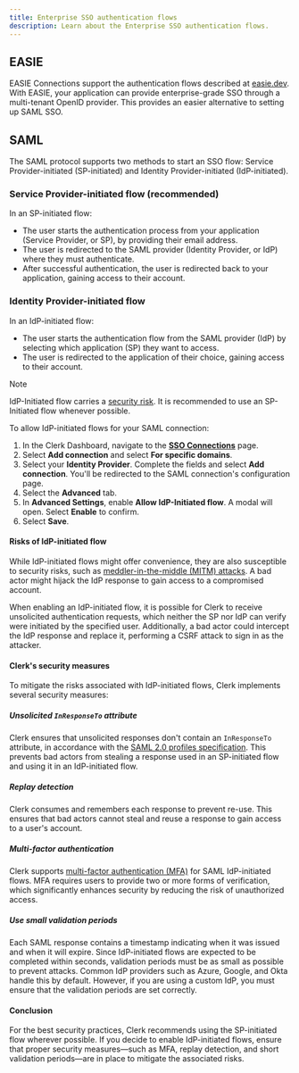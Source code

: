 ```yaml
---
title: Enterprise SSO authentication flows
description: Learn about the Enterprise SSO authentication flows.
---
```


## EASIE

EASIE Connections support the authentication flows described at [easie.dev](https://easie.dev). With EASIE, your application can provide enterprise-grade SSO through a multi-tenant OpenID provider. This provides an easier alternative to setting up SAML SSO.

## SAML

The SAML protocol supports two methods to start an SSO flow: Service Provider-initiated (SP-initiated) and Identity Provider-initiated (IdP-initiated).

### Service Provider-initiated flow (recommended)

In an SP-initiated flow:

- The user starts the authentication process from your application (Service Provider, or SP), by providing their email address.
- The user is redirected to the SAML provider (Identity Provider, or IdP) where they must authenticate.
- After successful authentication, the user is redirected back to your application, gaining access to their account.

### Identity Provider-initiated flow

In an IdP-initiated flow:

- The user starts the authentication flow from the SAML provider (IdP) by selecting which application (SP) they want to access.
- The user is redirected to the application of their choice, gaining access to their account.

> [!NOTE]
> IdP-Initiated flow carries a [security risk](#risks-of-id-p-initiated-flow). It is recommended to use an SP-Initiated flow whenever possible.

To allow IdP-initiated flows for your SAML connection:

1. In the Clerk Dashboard, navigate to the [**SSO Connections**](https://dashboard.clerk.com/last-active?path=user-authentication/sso-connections) page.
1. Select **Add connection** and select **For specific domains**.
1. Select your **Identity Provider**. Complete the fields and select **Add connection**. You'll be redirected to the SAML connection's configuration page.
1. Select the **Advanced** tab.
1. In **Advanced Settings**, enable **Allow IdP-Initiated flow**. A modal will open. Select **Enable** to confirm.
1. Select **Save**.

#### Risks of IdP-initiated flow

While IdP-initiated flows might offer convenience, they are also susceptible to security risks, such as [meddler-in-the-middle (MITM) attacks](https://en.wikipedia.org/wiki/Man-in-the-middle_attack). A bad actor might hijack the IdP response to gain access to a compromised account.

When enabling an IdP-initiated flow, it is possible for Clerk to receive unsolicited authentication requests, which neither the SP nor IdP can verify were initiated by the specified user. Additionally, a bad actor could intercept the IdP response and replace it, performing a CSRF attack to sign in as the attacker.

#### Clerk's security measures

To mitigate the risks associated with IdP-initiated flows, Clerk implements several security measures:

##### Unsolicited `InResponseTo` attribute

Clerk ensures that unsolicited responses don't contain an `InResponseTo` attribute, in accordance with the [SAML 2.0 profiles specification](https://docs.oasis-open.org/security/saml/v2.0/saml-profiles-2.0-os.pdf). This prevents bad actors from stealing a response used in an SP-initiated flow and using it in an IdP-initiated flow.

##### Replay detection

Clerk consumes and remembers each response to prevent re-use. This ensures that bad actors cannot steal and reuse a response to gain access to a user's account.

##### Multi-factor authentication

Clerk supports [multi-factor authentication (MFA)](/docs/authentication/configuration/sign-up-sign-in-options#multi-factor-authentication) for SAML IdP-initiated flows. MFA requires users to provide two or more forms of verification, which significantly enhances security by reducing the risk of unauthorized access.

##### Use small validation periods

Each SAML response contains a timestamp indicating when it was issued and when it will expire. Since IdP-initiated flows are expected to be completed within seconds, validation periods must be as small as possible to prevent attacks. Common IdP providers such as Azure, Google, and Okta handle this by default. However, if you are using a custom IdP, you must ensure that the validation periods are set correctly.

#### Conclusion

For the best security practices, Clerk recommends using the SP-initiated flow wherever possible. If you decide to enable IdP-initiated flows, ensure that proper security measures—such as MFA, replay detection, and short validation periods—are in place to mitigate the associated risks.
